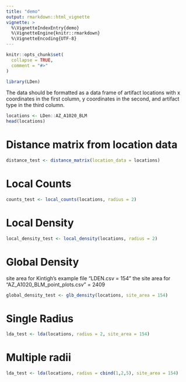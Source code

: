 ```yaml
---
title: "demo"
output: rmarkdown::html_vignette
vignette: >
  %\VignetteIndexEntry{demo}
  %\VignetteEngine{knitr::rmarkdown}
  %\VignetteEncoding{UTF-8}
---
```


```r
knitr::opts_chunk$set(
  collapse = TRUE,
  comment = "#>"
)
```

```r
library(LDen)
```

The data should be formatted as a data frame of artifact locations with x coordinates in the first column, y coordinates in the second, and artifact type in the third column.

```r
locations <- LDen::AZ_A1020_BLM
head(locations)
```

# Distance matrix from location data

```r
distance_test <- distance_matrix(location_data = locations)
```

# Local Counts

```r
counts_test <- local_counts(locations, radius = 2)
```

# Local Density

```r
local_density_test <- local_density(locations, radius = 2)
```

# Global Density

site area for Kintigh's example file "LDEN.csv = 154"
the site area for "AZ_A1020_BLM_point_plots.csv" = 2409

```r
global_density_test <- glb_density(locations, site_area = 154)
```

# Single Radius

```r
lda_test <- lda(locations, radius = 2, site_area = 154)
```

# Multiple radii


```r
lda_test <- lda(locations, radius = cbind(1,2,5), site_area = 154)
```


